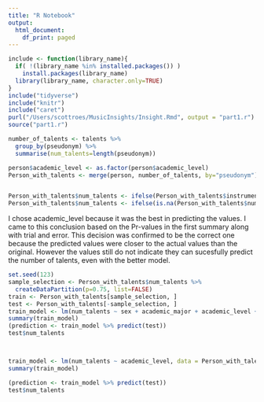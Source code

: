 ```yaml
---
title: "R Notebook"
output:
  html_document:
    df_print: paged
---
```

 

```r

include <- function(library_name){
  if( !(library_name %in% installed.packages()) )
    install.packages(library_name) 
  library(library_name, character.only=TRUE)
}
include("tidyverse")
include("knitr")
include("caret")
purl("/Users/scottroes/MusicInsights/Insight.Rmd", output = "part1.r")
source("part1.r")

```



```r

number_of_talents <- talents %>%
  group_by(pseudonym) %>%
  summarise(num_talents=length(pseudonym))

person$academic_level <- as.factor(person$academic_level)
Person_with_talents <- merge(person, number_of_talents, by="pseudonym")


Person_with_talents$num_talents <- ifelse(Person_with_talents$instruments=="", 0, Person_with_talents$num_talents)
Person_with_talents$num_talents <- ifelse(is.na(Person_with_talents$num_talents), 0, Person_with_talents$num_talents)


```

I chose academic_level because it was the best in predicting the values. I came to this conclusion based on the Pr-values in the first summary along with trial and error. This decision was confirmed to be the correct one because the predicted values were closer to the actual values than the original. However the values still do not indicate they can sucesfully predict the number of talents, even with the better model.
```r
set.seed(123)
sample_selection <- Person_with_talents$num_talents %>%
  createDataPartition(p=0.75, list=FALSE)
train <- Person_with_talents[sample_selection, ]
test <- Person_with_talents[-sample_selection, ]
train_model <- lm(num_talents ~ sex + academic_major + academic_level + year_born, data=Person_with_talents)
summary(train_model)
(prediction <- train_model %>% predict(test))
test$num_talents



train_model <- lm(num_talents ~ academic_level, data = Person_with_talents)
summary(train_model)

(prediction <- train_model %>% predict(test))
test$num_talents
```


